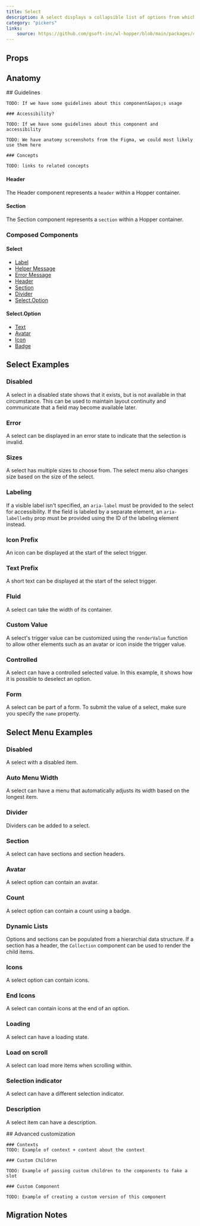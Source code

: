 ```yaml
---
title: Select
description: A select displays a collapsible list of options from which the user can select one.
category: "pickers"
links:
    source: https://github.com/gsoft-inc/wl-hopper/blob/main/packages/components/src/TBD/src/TBD.tsx
---
```


<Example src="Select/docs/preview" isOpen />

## Props

<PropTable component="TextField" />

## Anatomy

<FeatureFlag flag="next">
    ## Guidelines

    TODO: If we have some guidelines about this component&apos;s usage

    ### Accessibility?

    TODO: If we have some guidelines about this component and accessibility
</FeatureFlag>

<FeatureFlag flag="rc">

    TODO: We have anatomy screenshots from the Figma, we could most likely use them here

    ### Concepts

    TODO: links to related concepts
</FeatureFlag>

#### Header

The Header component represents a `header` within a Hopper container.

#### Section

The Section component represents a `section` within a Hopper container.

### Composed Components

#### Select

- [Label](./Label)
- [Helper Message](./HelperMessage)
- [Error Message](./ErrorMessage)
- [Header](./Select#header)
- [Section](./Select#section)
- [Divider](./Divider)
- [Select.Option](./Select#selectoption)

#### Select.Option

- [Text](./Text)
- [Avatar](Avatar)
- [Icon](./Icon)
- [Badge](./Badge)

## Select Examples

### Disabled
A select in a disabled state shows that it exists, but is not available in that circumstance. This can be used to maintain layout continuity and communicate that a field may become available later.

<Example src="Select/docs/disabled" />

### Error
A select can be displayed in an error state to indicate that the selection is invalid.

<Example src="Select/docs/error" />

### Sizes
A select has multiple sizes to choose from.
The select menu also changes size based on the size of the select.

<Example src="Select/docs/sizes" />

### Labeling
If a visible label isn't specified, an `aria-label` must be provided to the select for accessibility. If the field is labeled by a separate element, an `aria-labelledby` prop must be provided using the ID of the labeling element instead.

<Example src="Select/docs/labeling" />

### Icon Prefix
An icon can be displayed at the start of the select trigger.

<Example src="Select/docs/iconPrefix" />

### Text Prefix
A short text can be displayed at the start of the select trigger.

<Example src="Select/docs/textPrefix" />

### Fluid
A select can take the width of its container.

<Example src="Select/docs/fluid" />

### Custom Value
A select's trigger value can be customized using the `renderValue` function to allow other elements such as an avatar or icon inside the trigger value.

<Example src="Select/docs/customValue" />

### Controlled
A select can have a controlled selected value. In this example, it shows how it is possible to deselect an option.

<Example src="Select/docs/controlled" />

### Form
A select can be part of a form. To submit the value of a select, make sure you specify the `name` property.

<Example src="Select/docs/form" />

## Select Menu Examples

### Disabled

A select with a disabled item.

<Example src="Select/docs/selectMenu/disabled" />

### Auto Menu Width

A select can have a menu that automatically adjusts its width based on the longest item.

<Example src="Select/docs/selectMenu/autoMenuWidth" />

### Divider

Dividers can be added to a select.

<Example src="Select/docs/selectMenu/divider" />

### Section

A select can have sections and section headers.

<Example src="Select/docs/selectMenu/section" />

### Avatar

A select option can contain an avatar.

<Example src="Select/docs/selectMenu/avatar" />

### Count

A select option can contain a count using a badge.

<Example src="Select/docs/selectMenu/count" />

### Dynamic Lists

Options and sections can be populated from a hierarchial data structure.
If a section has a header, the `Collection` component can be used to render the child items.

<Example src="Select/docs/selectMenu/dynamicLists" />

### Icons

A select option can contain icons.

<Example src="Select/docs/selectMenu/icons" />

### End Icons

A select can contain icons at the end of an option.

<Example src="Select/docs/selectMenu/endIcons" />

### Loading

A select can have a loading state.

<Example src="Select/docs/selectMenu/loading" />

### Load on scroll

A select can load more items when scrolling within.

<Example src="Select/docs/selectMenu/loadOnScroll" />

### Selection indicator

A select can have a different selection indicator.

<Example src="Select/docs/selectMenu/selectionIndicator" />

### Description

A select item can have a description.

<Example src="Select/docs/selectMenu/description" />

<FeatureFlag flag="next">
    ## Advanced customization

    ### Contexts
    TODO: Example of context + content about the context

    ### Custom Children

    TODO: Example of passing custom children to the components to fake a slot

    ### Custom Component

    TODO: Example of creating a custom version of this component
</FeatureFlag>

## Migration Notes

<MigrateGuide src="Select/docs/migration-notes" />
